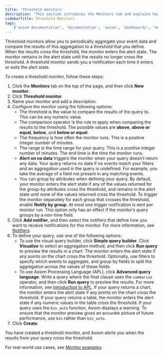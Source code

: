 ```yaml
---
title: 'Threshold monitors'
description: 'This section introduces the Monitors tab and explains how to create monitors.'
sidebarTitle: Threshold Monitors
tags:
    ['axiom documentation', 'documentation', 'axiom', 'dashboards', 'monitors', 'notifiers', 'slack', 'email', 'pagerduty', 'webhook', 'opsgenie', 'discord', 'discord webhook']
---
```


Threshold monitors allow you to periodically aggregate your event data and compare the results of this aggregation to a threshold that you define. When the results cross the threshold, the monitor enters the alert state. The monitor remains in the alert state until the results no longer cross the threshold. A threshold monitor sends you a notification each time it enters or exits the alert state.

To create a threshold monitor, follow these steps:

1. Click the **Monitors** tab on the top of the page, and then click **New monitor**.
2. Click **Threshold monitor**.
3. Name your monitor and add a description.
4. Configure the monitor using the following options:
    - The threshold is the value to compare the results of the query to. This can be any numeric value.
    - The comparison operator is the rule to apply when comparing the results to the threshold. The possible values are **above**, **above or equal**, **below**, and **below or equal**.
    - The frequency is how often the monitor runs. This is a positive integer number of minutes.
    - The range is the time range for your query. This is a positive integer number of minutes. The end time is the time the monitor runs.
    - **Alert on no data** triggers the monitor when your query doesn’t return any data. Your query returns no data if no events match your filters and an aggregation used in the query is undefined. For example, you take the average of a field not present in any matching events.
    - You can group by attributes when defining your query. By default, your monitor enters the alert state if any of the values returned for the group-by attributes cross the threshold, and remains in the alert state until none of the values returned cross the threshold. To trigger the monitor separately for each group that crosses the threshold, enable **Notify by group**. At most one trigger notification is sent per monitor run. This option only has an effect if the monitor’s query groups by a non-time field.
5. Click **Add notifier**, and then select the notifiers that define how you want to receive notifications for this monitor. For more information, see [Notifiers](#notifiers).
6. To define your query, use one of the following options:
    - To use the visual query builder, click **Simple query builder**. Click **Visualize** to select an aggregation method, and then click **Run query** to preview the results in a chart. The monitor enters the alert state if any points on the chart cross the threshold. Optionally, use filters to specify which events to aggregate, and group by fields to split the aggregation across the values of these fields.
    - To use Axiom Processing Language (APL), click **Advanced query language**. Write a query where the final clause uses the `summarize` operator, and then click **Run query** to preview the results. For more information, see [Introduction to APL](/apl/introduction). If your query returns a chart, the monitor enters the alert state if any points on the chart cross the threshold. If your query returns a table, the monitor enters the alert state if any numeric values in the table cross the threshold. If your query uses the `bin_auto` function, Axiom displays a warning. To ensure that the monitor preview gives an accurate picture of future performance, use `bin` rather than `bin_auto`.
7. Click **Create**.

You have created a threshold monitor, and Axiom alerts you when the results from your query cross the threshold.

For real-world use cases, see [Monitor examples](/monitor-data/monitor-examples).
